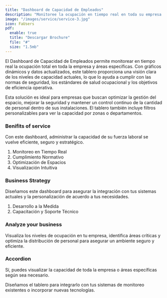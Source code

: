 ```yaml
---
title: "Dashboard de Capacidad de Empleados"
description: "Monitoree la ocupación en tiempo real en toda su empresa y por áreas específicas."
image: "/images/service/service-3.jpg"
icon: FaUsers
pdf:
  enable: true
  title: "Descargar Brochure"
  file: "#"
  size: "1.5mb"
---
```


El Dashboard de Capacidad de Empleados permite monitorear en tiempo real la ocupación total en toda la empresa y áreas específicas. Con gráficos dinámicos y datos actualizados, este tablero proporciona una visión clara de los niveles de capacidad actuales, lo que lo ayuda a cumplir con las normas de seguridad, los estándares de salud ocupacional y los objetivos de eficiencia operativa.

Esta solución es ideal para empresas que buscan optimizar la gestión del espacio, mejorar la seguridad y mantener un control continuo de la cantidad de personal dentro de sus instalaciones. El tablero también incluye filtros personalizables para ver la capacidad por zonas o departamentos.

### Benifits of service

Con este dashboard, administrar la capacidad de su fuerza laboral se vuelve eficiente, seguro y estratégico.

1. Monitoreo en Tiempo Real
2. Cumplimiento Normativo
3. Optimización de Espacios
4. Visualización Intuitiva

### Business Strategy

Diseñamos este dashboard para asegurar la integración con tus sistemas actuales y la personalización de acuerdo a tus necesidades.

1. Desarrollo a la Medida
2. Capacitación y Soporte Técnico

### Analyze your business

Visualiza los niveles de ocupación en tu empresa, identifica áreas críticas y optimiza la distribución de personal para asegurar un ambiente seguro y eficiente.

### Accordion  

<Accordion client:load title="¿Puedo filtrar por áreas específicas?">  

Sí, puedes visualizar la capacidad de toda la empresa o áreas específicas según sea necesario. 

</Accordion>  

<Accordion client:load title="¿Es compatible con sistemas existentes?">  

Diseñamos el tablero para integrarlo con tus sistemas de monitoreo existentes o incorporar nuevas tecnologías.

</Accordion>

